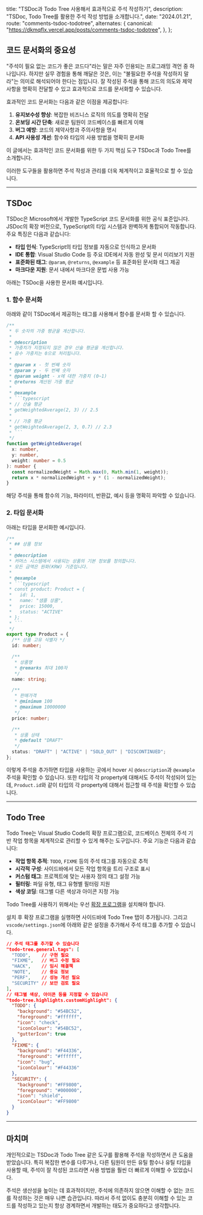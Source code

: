 
  title: "TSDoc과 Todo Tree 사용해서 효과적으로 주석 작성하기",
  description: "TSDoc, Todo Tree를 활용한 주석 작성 방법을 소개합니다.",
  date: "2024.01.21",
  route: "comments-tsdoc-todotree",
  alternates: {
    canonical: "https://dkmqflx.vercel.app/posts/comments-tsdoc-todotree",
  },
};

<Meta metadata={metadata} />

## 코드 문서화의 중요성

"주석이 필요 없는 코드가 좋은 코드다"라는 말은 자주 인용되는 프로그래밍 격언 중 하나입니다. 하지만 실무 경험을 통해 깨달은 것은, 이는 "불필요한 주석을 작성하지 말라"는 의미로 해석되어야 한다는 점입니다.
잘 작성된 주석을 통해 코드의 의도와 제약사항을 명확히 전달할 수 있고 효과적으로 코드를 문서화할 수 있습니다.

효과적인 코드 문서화는 다음과 같은 이점을 제공합니다:

1. **유지보수성 향상**: 복잡한 비즈니스 로직의 의도를 명확히 전달
2. **온보딩 시간 단축**: 새로운 팀원이 코드베이스를 빠르게 이해
3. **버그 예방**: 코드의 제약사항과 주의사항을 명시
4. **API 사용성 개선**: 함수와 타입의 사용 방법을 명확히 문서화

이 글에서는 효과적인 코드 문서화를 위한 두 가지 핵심 도구 TSDoc과 Todo Tree를 소개합니다.

이러한 도구들을 활용하면 주석 작성과 관리를 더욱 체계적이고 효율적으로 할 수 있습니다.

---

## TSDoc

TSDoc은 Microsoft에서 개발한 TypeScript 코드 문서화를 위한 공식 표준입니다. JSDoc의 확장 버전으로, TypeScript의 타입 시스템과 완벽하게 통합되어 작동합니다. 주요 특징은 다음과 같습니다:

- **타입 인식**: TypeScript의 타입 정보를 자동으로 인식하고 문서화
- **IDE 통합**: Visual Studio Code 등 주요 IDE에서 자동 완성 및 문서 미리보기 지원
- **표준화된 태그**: `@param`, `@returns`, `@example` 등 표준화된 문서화 태그 제공
- **마크다운 지원**: 문서 내에서 마크다운 문법 사용 가능

아래는 TSDoc을 사용한 문서화 예시입니다.

### 1. 함수 문서화

아래와 같이 TSDoc에서 제공하는 태그를 사용해서 함수를 문서화 할 수 있습니다.

````typescript
/**
 * 두 숫자의 가중 평균을 계산합니다.
 *
 * @description
 * 가중치가 지정되지 않은 경우 산술 평균을 계산합니다.
 * 음수 가중치는 0으로 처리됩니다.
 *
 * @param x - 첫 번째 숫자
 * @param y - 두 번째 숫자
 * @param weight - x에 대한 가중치 (0~1)
 * @returns 계산된 가중 평균
 *
 * @example
 * ```typescript
 * // 산술 평균
 * getWeightedAverage(2, 3) // 2.5
 *
 * // 가중 평균
 * getWeightedAverage(2, 3, 0.7) // 2.3
 * ```
 */
function getWeightedAverage(
  x: number,
  y: number,
  weight: number = 0.5
): number {
  const normalizedWeight = Math.max(0, Math.min(1, weight));
  return x * normalizedWeight + y * (1 - normalizedWeight);
}
````

해당 주석을 통해 함수의 기능, 파라미터, 반환값, 예시 등을 명확히 파악할 수 있습니다.

### 2. 타입 문서화

아래는 타입을 문서화한 예시입니다.

````typescript
/**
 * ## 상품 정보
 *
 * @description
 * 커머스 시스템에서 사용되는 상품의 기본 정보를 정의합니다.
 * 모든 금액은 원화(KRW) 기준입니다.
 *
 * @example
 * ```typescript
 * const product: Product = {
 *   id: 1,
 *   name: "샘플 상품",
 *   price: 15000,
 *   status: "ACTIVE"
 * };
 * ```
 */
export type Product = {
  /** 상품 고유 식별자 */
  id: number;

  /**
   * 상품명
   * @remarks 최대 100자
   */
  name: string;

  /**
   * 판매가격
   * @minimum 100
   * @maximum 10000000
   */
  price: number;

  /**
   * 상품 상태
   * @default "DRAFT"
   */
  status: "DRAFT" | "ACTIVE" | "SOLD_OUT" | "DISCONTINUED";
};
````

이렇게 주석을 추가하면 타입을 사용하는 곳에서 hover 시 `@description`과 `@example` 주석을 확인할 수 있습니다.
또한 타입의 각 property에 대해서도 주석이 작성되어 있는데, `Product.id`와 같이 타입의 각 property에 대해서 접근할 때 주석을 확인할 수 있습니다.

---

## Todo Tree

Todo Tree는 Visual Studio Code의 확장 프로그램으로, 코드베이스 전체의 주석 기반 작업 항목을 체계적으로 관리할 수 있게 해주는 도구입니다. 주요 기능은 다음과 같습니다:

- **작업 항목 추적**: `TODO`, `FIXME` 등의 주석 태그를 자동으로 추적
- **시각적 구성**: 사이드바에서 모든 작업 항목을 트리 구조로 표시
- **커스텀 태그**: 프로젝트에 맞는 사용자 정의 태그 설정 가능
- **필터링**: 파일 유형, 태그 유형별 필터링 지원
- **색상 코딩**: 태그별 다른 색상과 아이콘 지정 가능

Todo Tree를 사용하기 위해서는 우선 [확장 프로그램](https://marketplace.visualstudio.com/items?itemName=Gruntfuggly.todo-tree)을 설치해야 합니다.

설치 후 확장 프로그램을 실행하면 사이드바에 Todo Tree 탭이 추가됩니다. 그리고 `vscode/settings.json`에 아래와 같은 설정을 추가해서 주석 태그를 추가할 수 있습니다.

```json
// 주석 태그를 추가할 수 있습니다
"todo-tree.general.tags": [
  "TODO",    // 구현 필요
  "FIXME",   // 버그 수정 필요
  "HACK",    // 임시 해결책
  "NOTE",    // 중요 정보
  "PERF",    // 성능 개선 필요
  "SECURITY" // 보안 검토 필요
],
// 태그별 색상, 아이콘 등을 지정할 수 있습니다
"todo-tree.highlights.customHighlight": {
  "TODO": {
    "background": "#54BC52",
    "foreground": "#ffffff",
    "icon": "check",
    "iconColour": "#54BC52",
    "gutterIcon": true
  },
  "FIXME": {
    "background": "#F44336",
    "foreground": "#ffffff",
    "icon": "bug",
    "iconColour": "#F44336"
  },
  "SECURITY": {
    "background": "#FF9800",
    "foreground": "#000000",
    "icon": "shield",
    "iconColour": "#FF9800"
  }
}
```

---

## 마치며

개인적으로는 TSDoc과 Todo Tree 같은 도구를 활용해 주석을 작성하면서 큰 도움을 받았습니다.
특히 복잡한 변수를 다루거나, 다른 팀원이 만든 유틸 함수나 유틸 타입을 사용할 때, 주석이 잘 작성된 코드라면 사용 방법을 훨씬 더 빠르게 이해할 수 있었습니다.

주석은 생산성을 높이는 데 효과적이지만, 주석에 의존하지 않으면 이해할 수 없는 코드를 작성하는 것은 매우 나쁜 습관입니다.
따라서 주석 없이도 충분히 이해할 수 있는 코드를 작성하고 있는지 항상 경계하면서 개발하는 태도가 중요하다고 생각합니다.
